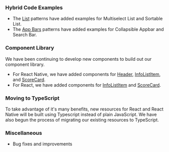### Hybrid Code Examples
- The [List](/patterns/lists) patterns have added examples for Multiselect List and Sortable List. 
- The [App Bars](/patterns/appbar) patterns have added examples for Collapsible Appbar and Search Bar.

### Component Library
We have been continuing to develop new components to build out our component library. 
- For React Native, we have added components for [Header](https://github.com/pxblue/react-native-component-library/blob/dev/docs/header.md), [InfoListItem](https://github.com/pxblue/react-native-component-library/blob/dev/docs/infoListItem.md), and [ScoreCard](https://github.com/pxblue/react-native-component-library/blob/dev/docs/scorecard.md). 
- For React, we have added components for [InfoListItem](https://github.com/pxblue/react-component-library/blob/dev/docs/InfoListItem.md) and [ScoreCard](https://github.com/pxblue/react-component-library/blob/dev/docs/ScoreCard.md).

### Moving to TypeScript
To take advantage of it's many benefits, new resources for React and React Native will be built using Typescript instead of plain JavaScript. We have also begun the process of migrating our existing resources to TypeScript.

### Miscellaneous
* Bug fixes and improvements